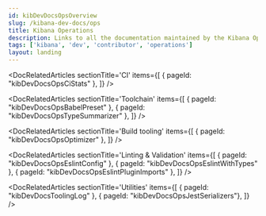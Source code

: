 ```yaml
---
id: kibDevDocsOpsOverview
slug: /kibana-dev-docs/ops
title: Kibana Operations
description: Links to all the documentation maintained by the Kibana Operations team
tags: ['kibana', 'dev', 'contributor', 'operations']
layout: landing
---
```


<DocLandingHero
  title='Welcome to the ops docs!'
  description="👋 Here you will find documentation about all the things the Kibana Operations team manages. Feel free to look around and ask questions!"
/>

<DocRelatedArticles
  sectionTitle='CI'
  items={[
    { pageId: "kibDevDocsOpsCiStats" },
  ]}
/>

<DocRelatedArticles
  sectionTitle='Toolchain'
  items={[
    { pageId: "kibDevDocsOpsBabelPreset" },
    { pageId: "kibDevDocsOpsTypeSummarizer" },
  ]}
/>

<DocRelatedArticles
  sectionTitle='Build tooling'
  items={[
    { pageId: "kibDevDocsOpsOptimizer" },
  ]}
/>

<DocRelatedArticles
  sectionTitle='Linting & Validation'
  items={[
    { pageId: "kibDevDocsOpsEslintConfig" },
    { pageId: "kibDevDocsOpsEslintWithTypes" },
    { pageId: "kibDevDocsOpsEslintPluginImports" },
  ]}
/>

<DocRelatedArticles
  sectionTitle='Utilities'
  items={[
    { pageId: "kibDevDocsToolingLog" },
    { pageId: "kibDevDocsOpsJestSerializers"},
  ]}
/>